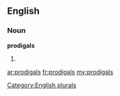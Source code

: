 ==English==

===Noun===
'''prodigals'''

# {{plural of|[[prodigal]]}}

[[Category:English plurals]]

[[ar:prodigals]]
[[fr:prodigals]]
[[my:prodigals]]